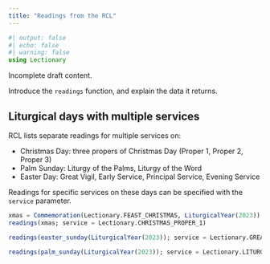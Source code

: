 ```yaml
---
title: "Readings from the RCL"
---
```


```julia
#| output: false
#| echo: false
#| warning: false
using Lectionary
```

:::{.callout-caution}
Incomplete draft content.
:::

Introduce the `readings` function, and explain the data it returns.


## Liturgical days with multiple services

RCL lists separate readings for multiple services on:

- Christmas Day: three propers of Christmas Day (Proper 1, Proper 2, Proper 3)
- Palm Sunday: Liturgy of the Palms, Liturgy of the Word
- Easter Day: Great Vigil, Early Service, Principal Service, Evening Service

Readings for specific services on these days can be specified with the `service` parameter.

```julia
xmas = Commemoration(Lectionary.FEAST_CHRISTMAS, LiturgicalYear(2023))
readings(xmas; service = Lectionary.CHRISTMAS_PROPER_1)
```


```julia
readings(easter_sunday(LiturgicalYear(2023)); service = Lectionary.GREAT_VIGIL)
```

```julia
readings(palm_sunday(LiturgicalYear(2023)); service = Lectionary.LITURGY_OF_PALMS)
```
